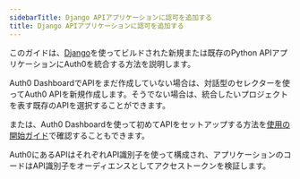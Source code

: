 ```yaml
---
sidebarTitle: Django APIアプリケーションに認可を追加する
title: Django APIアプリケーションに認可を追加する
---
```


このガイドは、[Django](https://www.djangoproject.com/)を使ってビルドされた新規または既存のPython APIアプリケーションにAuth0を統合する方法を説明します。

Auth0 DashboardでAPIをまだ作成していない場合は、対話型のセレクターを使ってAuth0 APIを新規作成します。そうでない場合は、統合したいプロジェクトを表す既存のAPIを選択することができます。

または、Auth0 Dashboardを使って初めてAPIをセットアップする方法を[使用の開始ガイド](/get-started/set-up-apis)で確認することもできます。

Auth0にあるAPIはそれぞれAPI識別子を使って構成され、アプリケーションのコードはAPI識別子をオーディエンスとしてアクセストークンを検証します。